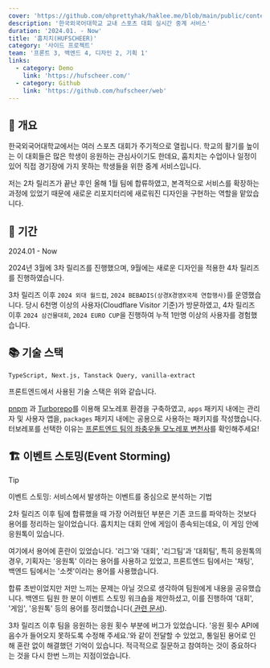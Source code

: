 ```yaml
---
cover: 'https://github.com/ohprettyhak/haklee.me/blob/main/public/content/projects/2024-hufscheer/cover.webp'
description: '한국외국어대학교 교내 스포츠 대회 실시간 중계 서비스'
duration: '2024.01. - Now'
title: '훕치치(HUFSCHEER)'
category: '사이드 프로젝트'
team: '프론트 3, 백엔드 4, 디자인 2, 기획 1'
links:
  - category: Demo
    link: 'https://hufscheer.com/'
  - category: Github
    link: 'https://github.com/hufscheer/web'
---
```


## 🔖 개요

한국외국어대학교에서는 여러 스포츠 대회가 주기적으로 열립니다. 학교의 활기를 높이는 이 대회들은 많은 학생이 응원하는 관심사이기도 한데요, 훕치치는 수업이나 일정이 있어 직접 경기장에 가지 못하는 학생들을 위한 중계
서비스입니다.

저는 2차 릴리즈가 끝난 후인 올해 1월 팀에 합류하였고, 본격적으로 서비스를 확장하는 과정에 있었기 때문에 새로운 리포지터리에 새로워진 디자인을 구현하는 역할을 맡았습니다.

## 📅 기간

2024.01 - Now

2024년 3월에 3차 릴리즈를 진행했으며, 9월에는 새로운 디자인을 적용한 4차 릴리즈를 진행하였습니다.

3차 릴리즈 이후 `2024 외대 월드컵`, `2024 BEBADIS(상경X경영X국제 연합행사)`를 운영했습니다. 당시 6천명 이상의 사용자(Cloudflare Visitor 기준)가 방문하였고, 4차 릴리즈 이후
`2024 삼건물대회`, `2024 EURO CUP`을 진행하여 누적 1만명 이상의 사용자를 경험했습니다.

## 📚 기술 스택

`TypeScript, Next.js, Tanstack Query, vanilla-extract`

프론트엔드에서 사용된 기술 스택은 위와 같습니다.

<a href="https://pnpm.io/" target="_blank" rel="noreferrer noopener">pnpm</a>
과 <a href="https://turbo.build/" target="_blank" rel="noreferrer noopener">Turborepo</a>를 이용해 모노레포 환경을 구축하였고, `apps` 패키지
내에는 관리자 및 사용자 앱을, `packages` 패키지 내에는 공용으로 사용하는 패키지를 작성했습니다. 터보레포를 선택한
이유는 <a href="https://hufscheer-techblog.vercel.app/turborepo" target="_blank" rel="noreferrer noopener">프론트엔드 팀의 좌충우돌
  모노레포 변천사</a>를 확인해주세요!

## 🏗️ 이벤트 스토밍(Event Storming)

> [!TIP]
> 이벤트 스토밍: 서비스에서 발생하는 이벤트를 중심으로 분석하는 기법

2차 릴리즈 이후 팀에 합류했을 때 가장 어려웠던 부분은 기존 코드를 파악하는 것보다 용어를 정리하는 일이었습니다. 훕치치는 대회 안에 게임이 종속되는데요, 이 게임 안에 응원톡이 있습니다.

여기에서 용어에 혼란이 있었습니다. '리그'와 '대회', '리그팀'과 '대회팀', 특히 응원톡의 경우, 기획자는 '응원톡' 이라는 용어를 사용하고 있었고, 프론트엔드 팀에서는 '채팅', 백엔드 팀에서는 '소켓'이라는
용어를 사용했습니다.

합류 초반이었지만 저만 느끼는 문제는 아닐 것으로 생각하여 팀원에게 내용을 공유했습니다. 백엔드 팀원 한 분이 이벤트 스토밍 워크숍을 제안하셨고, 이를 진행하여 '대회', '게임', '응원톡' 등의 용어를 정리했습니다(<a href="https://heethehope.notion.site/e37ec1a13926413595e89682f987d6af" target="_blank" rel="noreferrer noopener">
관련 문서</a>).

3차 릴리즈 이후 팀을 응원하는 응원 횟수 부분에 버그가 있었습니다. '응원 횟수 API에 음수가 들어오지 못하도록 수정해 주세요.'와 같이 전달할 수 있었고, 통일된 용어로 인해 혼란 없이 해결했던 기억이 있습니다. 적극적으로 질문하고 참여하는 것이 중요하다는 것을 다시 한번 느끼는 지점이었습니다.
